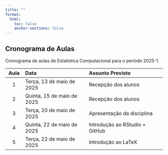 ```yaml
---
title: ""
format:
  html:
    toc: false
    anchor-sections: false
---
```


## Cronograma de Aulas

Cronograma de aulas de Estatística Computacional para o período 2025-1.


| Aula   | Data                       | Assunto Previsto                 |
|:------:|:---------------------------|:---------------------------------|
| 1      | Terça, 13 de maio de 2025  | Recepção dos alunos              |
| 2      | Quinta, 15 de maio de 2025 | Recepção dos alunos              |
| 3      | Terça, 20 de maio de 2025  | Apresentação da disciplina       |
| 4      | Quinta, 22 de maio de 2025 | Introdução ao RStudio + GitHub   |
| 5      | Terça, 22 de maio de 2025  | Introdução ao LaTeX              |

